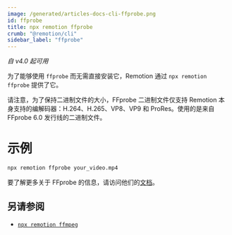 ```yaml
---
image: /generated/articles-docs-cli-ffprobe.png
id: ffprobe
title: npx remotion ffprobe
crumb: "@remotion/cli"
sidebar_label: "ffprobe"
---
```


_自 v4.0 起可用_

为了能够使用 `ffprobe` 而无需直接安装它，Remotion 通过 `npx remotion ffprobe` 提供了它。

请注意，为了保持二进制文件的大小，FFprobe 二进制文件仅支持 Remotion 本身支持的编解码器：H.264、H.265、VP8、VP9 和 ProRes。使用的是来自 FFprobe 6.0 发行线的二进制文件。

# 示例

```bash
npx remotion ffprobe your_video.mp4
```

要了解更多关于 FFprobe 的信息，请访问他们的[文档](https://ffmpeg.org/ffprobe.html)。

## 另请参阅

- [`npx remotion ffmpeg`](/docs/cli/ffmpeg)

